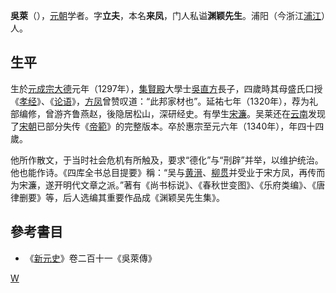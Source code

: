 '''吳萊'''（{{bd|1297年||1340年||catIdx=W吴}}），[[元朝|元朝]]学者。字'''立夫'''，本名'''来凤'''，门人私谥'''渊颖先生'''。浦阳（今浙江[[浦江|浦江]]）人。

== 生平 ==
生於[[元成宗|元成宗]][[大德_(元朝)|大德]]元年（1297年），[[集賢殿|集賢殿]]大學士[[吳直方|吳直方]]長子，四歲時其母盛氏口授《[[孝经|孝经]]》、《[[论语|论语]]》，[[方凤|方凤]]曾赞叹道：“此邦家材也”。延祐七年（1320年），荐为礼部编修，曾游齐鲁燕赵，後隐居松山，深研经史。有學生[[宋濂|宋濂]]。吴莱还在[[云南|云南]]发现了[[宋朝|宋朝]]已部分失传《[[帝範|帝範]]》的完整版本。卒於惠宗至元六年（1340年），年四十四歲。

他所作散文，于当时社会危机有所触及，要求“德化”与“刑辟”并举，以维护统治。他也能作诗。《四库全书总目提要》稱：“吴与[[黄溍|黄溍]]、[[柳贯|柳贯]]并受业于宋方凤，再传而为宋濂，遂开明代文章之派。”著有《尚书标说》、《春秋世变图》、《乐府类编》、《唐律删要》等，后人选编其重要作品成《渊颖吴先生集》。

==參考書目==
* 《[[新元史|新元史]]》卷二百十一《吳萊傳》

[[category:元朝政治人物|W]]